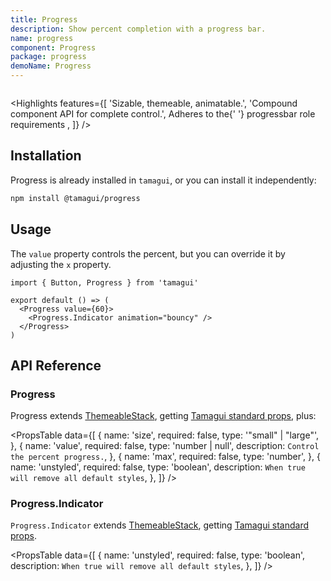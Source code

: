 ```yaml
---
title: Progress
description: Show percent completion with a progress bar.
name: progress
component: Progress
package: progress
demoName: Progress
---
```


<HeroContainer showAnimationDriverControl>
  <ProgressDemo />
</HeroContainer>

```tsx hero template=Progress

```

<Highlights
  features={[
    'Sizable, themeable, animatable.',
    'Compound component API for complete control.',
    <span>
      Adheres to the{' '}
      <Link href="https://www.w3.org/TR/wai-aria-1.2/#progressbar">
        progressbar role requirements
      </Link>
    </span>,
  ]}
/>

## Installation

Progress is already installed in `tamagui`, or you can install it independently:

```bash
npm install @tamagui/progress
```

## Usage

The `value` property controls the percent, but you can override it by adjusting the `x` property.

```tsx
import { Button, Progress } from 'tamagui'

export default () => (
  <Progress value={60}>
    <Progress.Indicator animation="bouncy" />
  </Progress>
)
```

## API Reference

### Progress

Progress extends [ThemeableStack](/docs/components/stacks#themeablestack), getting [Tamagui standard props](/docs/intro/props), plus:

<PropsTable
  data={[
    {
      name: 'size',
      required: false,
      type: '"small" | "large"',
    },
    {
      name: 'value',
      required: false,
      type: 'number | null',
      description: `Control the percent progress.`,
    },
    {
      name: 'max',
      required: false,
      type: 'number',
    },
    {
      name: 'unstyled',
      required: false,
      type: 'boolean',
      description: `When true will remove all default styles`,
    },
  ]}
/>

### Progress.Indicator

`Progress.Indicator` extends [ThemeableStack](/docs/components/stacks#themeablestack), getting [Tamagui standard props](/docs/intro/props).

<PropsTable
  data={[
    {
      name: 'unstyled',
      required: false,
      type: 'boolean',
      description: `When true will remove all default styles`,
    },
  ]}
/>
